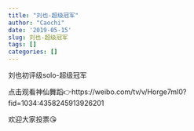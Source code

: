 ```yaml
---
title: "刘也-超级冠军"
author: "Caochi"
date: '2019-05-15'
slug: 刘也-超级冠军
tags: []
categories: []
---
```

刘也初评级solo-超级冠军

点击观看神仙舞蹈👉https://weibo.com/tv/v/Horge7mI0?fid=1034:4358245913926201

欢迎大家投票😘